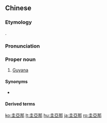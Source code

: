 {{also|圭亚那}}
==Chinese==
{{zh-forms|s=圭亚那|gloss=-}}

===Etymology===
{{bor|zh|en|Guyana}}.

===Pronunciation===
{{zh-pron
|m=Guī亞nà
|c=gwai1 aa3 naa5
|mn=qz:Kui-a-nà/xm,zz:Kui-a-ná
|cat=pn
}}

===Proper noun===
{{zh-proper noun}}

# {{lb|zh|Mainland China}} [[Guyana]]

====Synonyms====
* {{qualifier|Taiwan}} {{zh-l|蓋亞那}}

====Derived terms====
{{zh-der|法屬圭亞那}}

{{zh-cat|Countries}}

[[ko:圭亞那]]
[[lt:圭亞那]]
[[hu:圭亞那]]
[[ja:圭亞那]]
[[ro:圭亞那]]